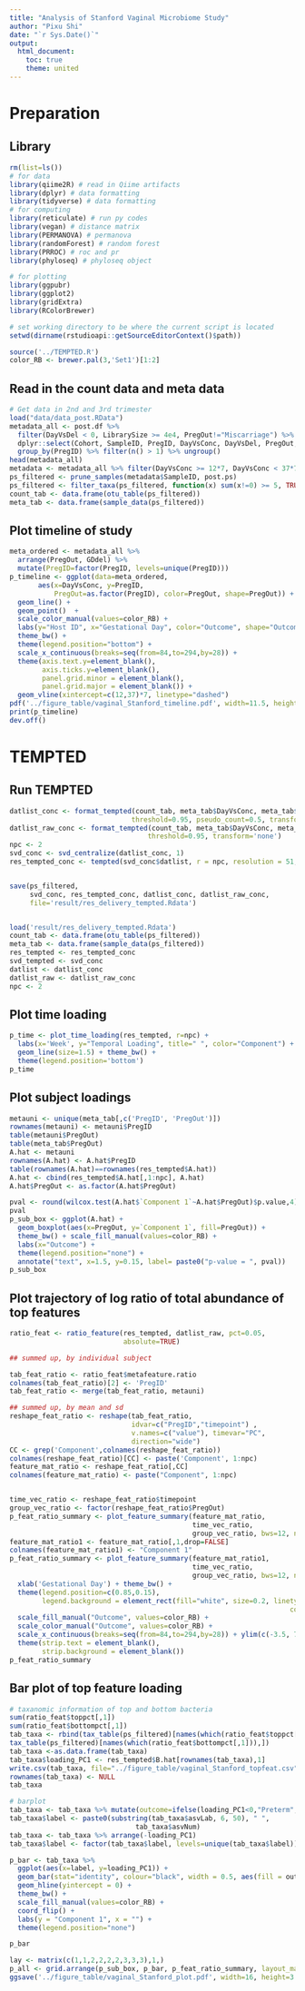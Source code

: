 ```yaml
---
title: "Analysis of Stanford Vaginal Microbiome Study"
author: "Pixu Shi"
date: "`r Sys.Date()`"
output:
  html_document:
    toc: true
    theme: united
---
```



# Preparation

## Library

```r
rm(list=ls())
# for data
library(qiime2R) # read in Qiime artifacts
library(dplyr) # data formatting
library(tidyverse) # data formatting
# for computing
library(reticulate) # run py codes
library(vegan) # distance matrix
library(PERMANOVA) # permanova
library(randomForest) # random forest
library(PRROC) # roc and pr
library(phyloseq) # phyloseq object

# for plotting
library(ggpubr)
library(ggplot2)
library(gridExtra)
library(RColorBrewer)

# set working directory to be where the current script is located
setwd(dirname(rstudioapi::getSourceEditorContext()$path))

source('../TEMPTED.R')
color_RB <- brewer.pal(3,'Set1')[1:2]
```



## Read in the count data and meta data 

```r
# Get data in 2nd and 3rd trimester
load("data/data_post.RData")
metadata_all <- post.df %>% 
  filter(DayVsDel < 0, LibrarySize >= 4e4, PregOut!="Miscarriage") %>%
  dplyr::select(Cohort, SampleID, PregID, DayVsConc, DayVsDel, PregOut, GDdel) %>%
  group_by(PregID) %>% filter(n() > 1) %>% ungroup()
head(metadata_all)
metadata <- metadata_all %>% filter(DayVsConc >= 12*7, DayVsConc < 37*7)
ps_filtered <- prune_samples(metadata$SampleID, post.ps)
ps_filtered <- filter_taxa(ps_filtered, function(x) sum(x!=0) >= 5, TRUE)
count_tab <- data.frame(otu_table(ps_filtered))
meta_tab <- data.frame(sample_data(ps_filtered))
```



## Plot timeline of study

```r
meta_ordered <- metadata_all %>%
  arrange(PregOut, GDdel) %>% 
  mutate(PregID=factor(PregID, levels=unique(PregID)))
p_timeline <- ggplot(data=meta_ordered, 
       aes(x=DayVsConc, y=PregID, 
           PregOut=as.factor(PregID), color=PregOut, shape=PregOut)) +
  geom_line() + 
  geom_point()  + 
  scale_color_manual(values=color_RB) +
  labs(y="Host ID", x="Gestational Day", color="Outcome", shape="Outcome") + 
  theme_bw() +
  theme(legend.position="bottom") + 
  scale_x_continuous(breaks=seq(from=84,to=294,by=28)) +
  theme(axis.text.y=element_blank(),
        axis.ticks.y=element_blank(),
        panel.grid.minor = element_blank(),
        panel.grid.major = element_blank()) +
  geom_vline(xintercept=c(12,37)*7, linetype="dashed")
pdf('../figure_table/vaginal_Stanford_timeline.pdf', width=11.5, height=7.5)
print(p_timeline)
dev.off()
```


# TEMPTED

## Run TEMPTED

```r
datlist_conc <- format_tempted(count_tab, meta_tab$DayVsConc, meta_tab$PregID, 
                              threshold=0.95, pseudo_count=0.5, transform='clr')
datlist_raw_conc <- format_tempted(count_tab, meta_tab$DayVsConc, meta_tab$PregID, 
                                  threshold=0.95, transform='none')
npc <- 2
svd_conc <- svd_centralize(datlist_conc, 1)
res_tempted_conc <- tempted(svd_conc$datlist, r = npc, resolution = 51, smooth=1e-3)


save(ps_filtered, 
     svd_conc, res_tempted_conc, datlist_conc, datlist_raw_conc,
     file='result/res_delivery_tempted.Rdata')


load('result/res_delivery_tempted.Rdata')
count_tab <- data.frame(otu_table(ps_filtered))
meta_tab <- data.frame(sample_data(ps_filtered))
res_tempted <- res_tempted_conc
svd_tempted <- svd_conc
datlist <- datlist_conc
datlist_raw <- datlist_raw_conc
npc <- 2
```





## Plot time loading

```r
p_time <- plot_time_loading(res_tempted, r=npc) +
  labs(x='Week', y="Temporal Loading", title=" ", color="Component") + 
  geom_line(size=1.5) + theme_bw() + 
  theme(legend.position='bottom')
p_time

```




## Plot subject loadings

```r
metauni <- unique(meta_tab[,c('PregID', 'PregOut')])
rownames(metauni) <- metauni$PregID
table(metauni$PregOut)
table(meta_tab$PregOut)
A.hat <- metauni
rownames(A.hat) <- A.hat$PregID
table(rownames(A.hat)==rownames(res_tempted$A.hat))
A.hat <- cbind(res_tempted$A.hat[,1:npc], A.hat)
A.hat$PregOut <- as.factor(A.hat$PregOut)

pval <- round(wilcox.test(A.hat$`Component 1`~A.hat$PregOut)$p.value,4)
pval
p_sub_box <- ggplot(A.hat) + 
  geom_boxplot(aes(x=PregOut, y=`Component 1`, fill=PregOut)) + 
  theme_bw() + scale_fill_manual(values=color_RB) + 
  labs(x="Outcome") + 
  theme(legend.position="none") +
  annotate("text", x=1.5, y=0.15, label= paste0("p-value = ", pval))
p_sub_box
```

## Plot trajectory of log ratio of total abundance of top features

```r
ratio_feat <- ratio_feature(res_tempted, datlist_raw, pct=0.05,
                            absolute=TRUE)

## summed up, by individual subject

tab_feat_ratio <- ratio_feat$metafeature.ratio
colnames(tab_feat_ratio)[2] <- 'PregID'
tab_feat_ratio <- merge(tab_feat_ratio, metauni)

## summed up, by mean and sd
reshape_feat_ratio <- reshape(tab_feat_ratio, 
                              idvar=c("PregID","timepoint") , 
                              v.names=c("value"), timevar="PC",
                              direction="wide")
CC <- grep('Component',colnames(reshape_feat_ratio))
colnames(reshape_feat_ratio)[CC] <- paste('Component', 1:npc)
feature_mat_ratio <- reshape_feat_ratio[,CC]
colnames(feature_mat_ratio) <- paste("Component", 1:npc)


time_vec_ratio <- reshape_feat_ratio$timepoint
group_vec_ratio <- factor(reshape_feat_ratio$PregOut)
p_feat_ratio_summary <- plot_feature_summary(feature_mat_ratio, 
                                             time_vec_ratio, 
                                             group_vec_ratio, bws=12, nrow=1)
feature_mat_ratio1 <- feature_mat_ratio[,1,drop=FALSE]
colnames(feature_mat_ratio1) <- "Component 1"
p_feat_ratio_summary <- plot_feature_summary(feature_mat_ratio1, 
                                             time_vec_ratio, 
                                             group_vec_ratio, bws=12, nrow=1) + 
  xlab('Gestational Day') + theme_bw() + 
  theme(legend.position=c(0.85,0.15), 
        legend.background = element_rect(fill="white", size=0.2, linetype="solid", 
                                                                     colour ="black")) + 
  scale_fill_manual("Outcome", values=color_RB) +
  scale_color_manual("Outcome", values=color_RB) +
  scale_x_continuous(breaks=seq(from=84,to=294,by=28)) + ylim(c(-3.5, 7.5))+
  theme(strip.text = element_blank(), 
        strip.background = element_blank())
p_feat_ratio_summary
```



## Bar plot of top feature loading 

```r
# taxanomic information of top and bottom bacteria
sum(ratio_feat$toppct[,1])
sum(ratio_feat$bottompct[,1])
tab_taxa <- rbind(tax_table(ps_filtered)[names(which(ratio_feat$toppct[,1])),],
tax_table(ps_filtered)[names(which(ratio_feat$bottompct[,1])),])
tab_taxa <-as.data.frame(tab_taxa)
tab_taxa$loading_PC1 <- res_tempted$B.hat[rownames(tab_taxa),1]
write.csv(tab_taxa, file="../figure_table/vaginal_Stanford_topfeat.csv")
rownames(tab_taxa) <- NULL
tab_taxa

# barplot
tab_taxa <- tab_taxa %>% mutate(outcome=ifelse(loading_PC1<0,"Preterm","Term"))
tab_taxa$label <- paste0(substring(tab_taxa$asvLab, 6, 50), " ",
                               tab_taxa$asvNum)
tab_taxa <- tab_taxa %>% arrange(-loading_PC1)
tab_taxa$label <- factor(tab_taxa$label, levels=unique(tab_taxa$label))

p_bar <- tab_taxa %>% 
  ggplot(aes(x=label, y=loading_PC1)) + 
  geom_bar(stat="identity", colour="black", width = 0.5, aes(fill = outcome)) + 
  geom_hline(yintercept = 0) +
  theme_bw() +
  scale_fill_manual(values=color_RB) +
  coord_flip() + 
  labs(y = "Component 1", x = "") + 
  theme(legend.position="none")

p_bar
```




```r
lay <- matrix(c(1,1,2,2,2,2,3,3,3),1,)
p_all <- grid.arrange(p_sub_box, p_bar, p_feat_ratio_summary, layout_matrix=lay)
ggsave('../figure_table/vaginal_Stanford_plot.pdf', width=16, height=3.5, plot=p_all)
```

